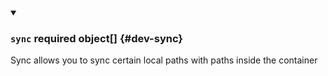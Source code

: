 


<details className="config-field" data-expandable="true" open>
<summary>

### `sync` <span className="config-field-required" data-required="false">required</span> <span className="config-field-type">object[]</span> <span className="config-field-default"></span> <span className="config-field-enum"></span> {#dev-sync}

Sync allows you to sync certain local paths with paths inside the container

</summary>

<PartialSyncreference />


</details>

